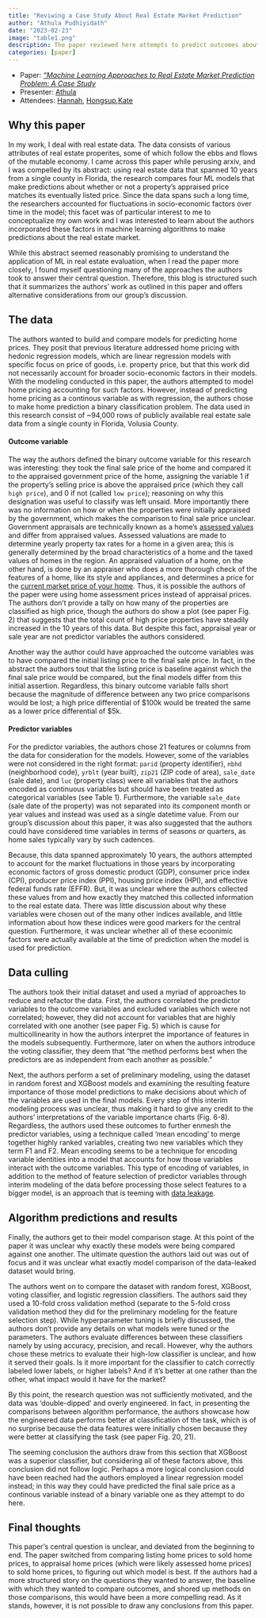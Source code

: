 ```yaml
---
title: "Reviwing a Case Study About Real Estate Market Prediction"
author: "Athula Pudhiyidath"
date: "2023-02-23"
image: "table1.png"
description: The paper reviewed here attempts to predict outcomes about the real estate market with binary classification. Though the paper's research design and results were lacking, it gave us a chance to have a discussion about practices for experimental design.
categories: [paper]
---
```


:::{.callout-note}
- Paper: [*"Machine Learning Approaches to Real Estate Market Prediction Problem: A Case Study*](https://arxiv.org/pdf/2008.09922.pdf)
- Presenter: [Athula](https://www.linkedin.com/in/athula-pudhiyidath/)
- Attendees: [Hannah](https://www.linkedin.com/in/hannah-peeler-a4751bb2/), [Hongsup](https://www.linkedin.com/in/hongsupshin/),[Kate](https://www.linkedin.com/in/kate-behrman/)
:::

## Why this paper
In my work, I deal with real estate data. The data consists of various attributes of real estate properites, some of which follow the ebbs and flows of the mutable economy. I came across this paper while perusing arxiv, and I was compelled by its abstract: using real estate data that spanned 10 years from a single county in Florida, the research compares four ML models that make predictions about whether or not a property’s appraised price matches its eventually listed price. Since the data spans such a long time, the researchers accounted for fluctuations in socio-economic factors over time in the model; this facet was of particular interest to me to conceptualize my own work and I was interested to learn about the authors incorporated these factors in machine learning algorithms to make predictions about the real estate market.

While this abstract seemed reasonably promising to understand the application of ML in real estate evaluation, when I read the paper more closely, I found myself questioning many of the approaches the authors took to answer their central question. Therefore, this blog is structured such that it summarizes the authors’ work as outlined in this paper and offers alternative considerations from our group's discussion.

## The data  
The authors wanted to build and compare models for predicting home prices. They posit that previous literature addressed home pricing with hedonic regression models, which are linear regression models with specific focus on price of goods, i.e. property price, but that this work did not necessarily account for broader socio-economic factors in their models. With the modeling conducted in this paper, the authors attempted to model home pricing accounting for such factors. However, instead of predicting home pricing as a continous variable as with regression, the authors chose to make home prediction a binary classification problem. The data used in this research consist of ~94,000 rows of publicly available real estate sale data from a single county in Florida, Volusia County.

#### Outcome variable
The way the authors defined the binary outcome variable for this research was interesting: they took the final sale price of the home and compared it to the appraised government price of the home, assigning the variable 1 if the property’s selling price is above the appraised price (which they call `high price`), and 0 if not (called `low price`); reasoning on why this designation was useful to classify was left unsaid. More importantly there was no information on how or when the properties were initially appraised by the government, which makes the comparison to final sale price unclear. Government appraisals are technically known as a home's [assessed values](https://www.rocketmortgage.com/learn/assessed-value) and differ from appraised values. Assessed valuations are made to determine yearly property tax rates for a home in a given area; this is generally determined by the broad characteristics of a home and the taxed values of homes in the region. An appraised valuation of a home, on the other hand, is done by an appraiser who does a more thorough check of the features of a home, like its style and appliances, and determines a price for the [current market price of your home](https://www.rocketmortgage.com/learn/appraisal-vs-assessment). Thus, it is possible the authors of the paper were using home assessment prices instead of appraisal prices. The authors don’t provide a tally on how many of the properties are classified as high price, though the authors do show a plot (see paper Fig. 2) that suggests that the total count of high price properties have steadily increased in the 10 years of this data. But despite this fact, appraisal year or sale year are not predictor variables the authors considered. 

Another way the author could have approached the outcome variables was to have compared the initial listing price to the final sale price. In fact, in the abstract the authors tout that the listing price is baseline against which the final sale price would be compared, but the final models differ from this initial assertion. Regardless, this binary outcome variable falls short because the magnitude of difference between any two price comparisons would be lost; a high price differential of $100k would be treated the same as a lower price differential of $5k. 

#### Predictor variables 
For the predictor variables, the authors chose 21 features or columns from the data for consideration for the models. However, some of the variables were not considered in the right format: `parid` (property identifier), `nbhd` (neighborhood code), `yrblt` (year built), `zip21` (ZIP code of area), `sale_date` (sale date), and `luc` (property class) were all variables that the authors encoded as continuous variables but should have been treated as categorical variables (see Table 1). Furthermore, the variable `sale_date` (sale date of the property) was not separated into its component month or year values and instead was used as a single datetime value. From our group’s discussion about this paper, it was also suggested that the authors could have considered time variables in terms of seasons or quarters, as home sales typically vary by such cadences. 

Because, this data spanned approximately 10 years, the authors attempted to account for the market fluctuations in those years by incorporating economic factors of gross domestic product (GDP), consumer price index (CPI), producer price index (PPI), housing price index (HPI), and effective federal funds rate (EFFR). But, it was unclear where the authors collected these values from and how exactly they matched this collected information to the real estate data. There was little discussion about why these variables were chosen out of the many other indices available, and little information about how these indices were good markers for the central question. Furthermore, it was unclear whether all of these ecoonimic factors were actually available at the time of prediction when the model is used for prediction.

## Data culling
The authors took their initial dataset and used a myriad of approaches to reduce and refactor the data. First, the authors correlated the predictor variables to the outcome variables and excluded variables which were not correlated; however, they did not account for variables that are highly correlated with one another (see paper Fig. 5) which is cause for multicollinearity in how the authors interpret the importance of features in the models subsequently. Furthermore, later on when the authors introduce the voting classifier, they deem that “the method performs best when the predictors are as independent from each another as possible.”

Next, the authors perform a set of preliminary modeling, using the dataset in random forest and XGBoost models and examining the resulting feature importance of those model predictions to make decisions about which of the variables are used in the final models. Every step of this interim modeling process was unclear, thus making it hard to give any credit to the authors’ interpretations of the variable importance charts (Fig. 6-8). Regardless, the authors used these outcomes to further enmesh the predictor variables, using a technique called ‘mean encoding’ to merge together highly ranked variables, creating two new variables which they term F1 and F2. Mean encoding seems to be a technique for encoding variable identities into a model that accounts for how those variables interact with the outcome variables. This type of encoding of variables, in addition to the method of feature selection of predictor variables through interim modeling of the data before processing those select features to a bigger model, is an approach that is teeming with [data leakage](https://austinmljournalclub.github.io/posts/20230126/). 

## Algorithm predictions and results 
Finally, the authors get to their model comparison stage. At this point of the paper it was unclear why exactly these models were being compared against one another. The ultimate question the authors laid out was out of focus and it was unclear what exactly model comparison of the data-leaked dataset would bring. 

The authors went on to compare the dataset with random forest, XGBoost, voting classifier, and logistic regression classifiers. The authors said they used a 10-fold cross validation method (separate to the 5-fold cross validation method they did for the preliminary modeling for the feature selection step). While hyperparameter tuning is briefly discussed, the authors don’t provide any details on what models were tuned or the parameters. The authors evaluate differences between these classifiers namely by using accuracy, precision, and recall. However, why the authors chose these metrics to evaluate their high-low classifier is unclear, and how it served their goals. Is it more important for the classifier to catch correctly labeled lower labels, or higher labels? And if it’s better at one rather than the other, what impact would it have for the market? 

By this point, the research question was not sufficiently motivated, and the data was ‘double-dipped’ and overly engineered. In fact, in presenting the comparisons between algorithm performance, the authors showcase how the engineered data performs better at classification of the task, which is of no surprise because the data features were initially chosen because they were better at classifying the task (see paper Fig. 20, 21).

The seeming conclusion the authors draw from this section that XGBoost was a superior classifier, but considering all of these factors above, this conclusion did not follow logic. Perhaps a more logical conclusion could have been reached had the authors employed a linear regression model instead; in this way they could have predicted the final sale price as a continous variable instead of a binary variable one as they attempt to do here. 

## Final thoughts 
This paper’s central question is unclear, and deviated from the beginning to end. The paper switched from comparing listing home prices to sold home prices, to appraisal home prices (which were likely assessed home prices) to sold home prices, to figuring out which model is best. If the authors had a more structured story on the questions they wanted to answer, the baseline with which they wanted to compare outcomes, and shored up methods on those comparisons, this would have been a more compelling read. As it stands, however, it is not possible to draw any conclusions from this paper. 